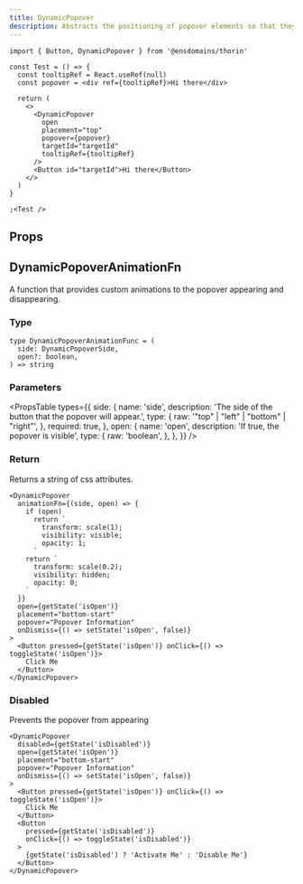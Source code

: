 ```yaml
---
title: DynamicPopover
description: Abstracts the positioning of popover elements so that they are visible on the screen
---
```


```tsx
import { Button, DynamicPopover } from '@ensdomains/thorin'
```

```tsx live=true expand=true minHeight=300px
const Test = () => {
  const tooltipRef = React.useRef(null)
  const popover = <div ref={tooltipRef}>Hi there</div>

  return (
    <>
      <DynamicPopover
        open
        placement="top"
        popover={popover}
        targetId="targetId"
        tooltipRef={tooltipRef}
      />
      <Button id="targetId">Hi there</Button>
    </>
  )
}

;<Test />
```

## Props

<PropsTable sourceLink={sourceLink} types={types} />

## DynamicPopoverAnimationFn

A function that provides custom animations to the popover appearing and disappearing.

### Type

```tsx
type DynamicPopoverAnimationFunc = (
  side: DynamicPopoverSide,
  open?: boolean,
) => string
```

### Parameters

<PropsTable
  types={{
    side: {
      name: 'side',
      description: 'The side of the button that the popover will appear.',
      type: {
        raw: '"top" | "left" | "bottom" | "right"',
      },
      required: true,
    },
    open: {
      name: 'open',
      description: 'If true, the popover is visible',
      type: {
        raw: 'boolean',
      },
    },
  }}
/>

### Return

Returns a string of css attributes.

```tsx
<DynamicPopover
  animationFn={(side, open) => {
    if (open)
      return `
        transform: scale(1);
        visibility: visible;
        opacity: 1;
      `
    return `
      transform: scale(0.2);
      visibility: hidden;
      opacity: 0;
    `
  }}
  open={getState('isOpen')}
  placement="bottom-start"
  popover="Popover Information"
  onDismiss={() => setState('isOpen', false)}
>
  <Button pressed={getState('isOpen')} onClick={() => toggleState('isOpen')}>
    Click Me
  </Button>
</DynamicPopover>
```

### Disabled

Prevents the popover from appearing

```tsx live=true expand=ture minHeight=300px
<DynamicPopover
  disabled={getState('isDisabled')}
  open={getState('isOpen')}
  placement="bottom-start"
  popover="Popover Information"
  onDismiss={() => setState('isOpen', false)}
>
  <Button pressed={getState('isOpen')} onClick={() => toggleState('isOpen')}>
    Click Me
  </Button>
  <Button
    pressed={getState('isDisabled')}
    onClick={() => toggleState('isDisabled')}
  >
    {getState('isDisabled') ? 'Activate Me' : 'Disable Me'}
  </Button>
</DynamicPopover>
```
